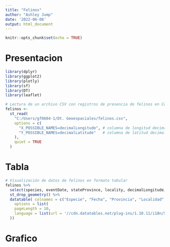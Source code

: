 ---
title: "Felinos"
author: "Ashley Jump"
date: '2022-06-08'
output: html_document
---

```{r setup, include=FALSE}
knitr::opts_chunk$set(echo = TRUE)
```

# Presentacion
```{r carga-paquetes, message=FALSE}
library(dplyr)
library(ggplot2)
library(plotly)
library(sf)
library(DT)
library(leaflet)
```

```{r}
# Lectura de un archivo CSV con registros de presencia de felinos en Costa Rica
felinos <-
  st_read(
    "C:/Users/gf0604-1/Dt. Geoespaciales/felinos.csv",
    options = c(
      "X_POSSIBLE_NAMES=decimalLongitude", # columna de longitud decimal
      "Y_POSSIBLE_NAMES=decimalLatitude"   # columna de latitud decimal
    ),
    quiet = TRUE
  )
```

# Tabla

```{r Tabla}
# Visualización de datos de felinos en formato tabular
felinos %>%
  select(species, eventDate, stateProvince, locality, decimalLongitude, decimalLatitude) %>%
  st_drop_geometry() %>%
  datatable( colnames = c("Especie", "Fecha", "Provincia", "Localidad", "Longitud", "Latitud"),
    options = list(
    pageLength = 10,
    language = list(url = '//cdn.datatables.net/plug-ins/1.10.11/i18n/Spanish.json')
  ))
```


# Grafico
```{r}

```



